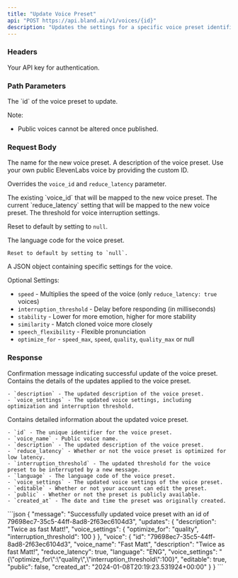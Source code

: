 ```yaml
---
title: "Update Voice Preset"
api: "POST https://api.bland.ai/v1/voices/{id}"
description: "Updates the settings for a specific voice preset identified by its voice ID."
---
```


### Headers

<ParamField header="authorization" type="string" required>
  Your API key for authentication.
</ParamField>

### Path Parameters

<ParamField query="id" type="string" required>
  The `id` of the voice preset to update.

  Note:
  - Public voices cannot be altered once published.
</ParamField>

### Request Body

<ParamField body="voice_name" type="string">
  The name for the new voice preset.
</ParamField>

<ParamField body="description" type="string">
  A description of the voice preset.
</ParamField>

<ParamField body="custom_id" type="string">
  Use your own public ElevenLabs voice by providing the custom ID.

  Overrides the `voice_id` and `reduce_latency` parameter.
</ParamField>

<ParamField body="voice_id" type="integer">
  The existing `voice_id` that will be mapped to the new voice preset.
</ParamField>

<ParamField body="reduce_latency" type="boolean">
  The current `reduce_latency` setting that will be mapped to the new voice preset.
</ParamField>

<ParamField body="interruption_threshold" type="integer" default={50}>
  The threshold for voice interruption settings.

  Reset to default by setting to `null`.
</ParamField>

<ParamField body="language" type="string">
  The language code for the voice preset.

    Reset to default by setting to `null`.
</ParamField>

<ParamField body="voice_settings" type="object">
  A JSON object containing specific settings for the voice.

  Optional Settings:
  - `speed` - Multiplies the speed of the voice (only `reduce_latency: true` voices)
  - `interruption_threshold` - Delay before responding (in milliseconds)
  - `stability` - Lower for more emotion, higher for more stability
  - `similarity` - Match cloned voice more closely
  - `speech_flexibility` - Flexible pronunciation
  - `optimize_for` - `speed_max`, `speed`, `quality`, `quality_max` or null
</ParamField>

### Response

<ResponseField type="string" name="message">
    Confirmation message indicating successful update of the voice preset.
</ResponseField>

<ResponseField type="object" name="updates">
    Contains the details of the updates applied to the voice preset. 
    
    - `description` - The updated description of the voice preset.
    - `voice_settings` - The updated voice settings, including optimization and interruption threshold.
</ResponseField>

<ResponseField type="object" name="voice">
    Contains detailed information about the updated voice preset. 
    
    - `id` - The unique identifier for the voice preset.
    - `voice_name` - Public voice name.
    - `description` - The updated description of the voice preset.
    - `reduce_latency` - Whether or not the voice preset is optimized for low latency.
    - `interruption_threshold` - The updated threshold for the voice preset to be interrupted by a new message.
    - `language` - The language code of the voice preset.
    - `voice_settings` - The updated voice settings of the voice preset.
    - `editable` - Whether or not your account can edit the preset.
    - `public` - Whether or not the preset is publicly available.
    - `created_at` - The date and time the preset was originally created.
</ResponseField>

<ResponseExample>
```json
{
    "message": "Successfully updated voice preset with an id of 79698ec7-35c5-44ff-8ad8-2f63ec6104d3",
    "updates": {
        "description": "Twice as fast Matt!",
        "voice_settings": {
            "optimize_for": "quality",
            "interruption_threshold": 100
        }
    },
    "voice": {
        "id": "79698ec7-35c5-44ff-8ad8-2f63ec6104d3",
        "voice_name": "Fast Matt",
        "description": "Twice as fast Matt!",
        "reduce_latency": true,
        "language": "ENG",
        "voice_settings": "{\"optimize_for\":\"quality\",\"interruption_threshold\":100}",
        "editable": true,
        "public": false,
        "created_at": "2024-01-08T20:19:23.531924+00:00"
    }
}
```
</ResponseExample>
